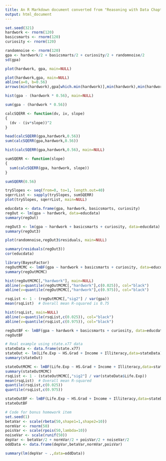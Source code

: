 ```yaml
---
title: An R Markdown document converted from "Reasoning with Data Chapter 8.ipynb"
output: html_document
---
```


```r
set.seed(321)
hardwork <- rnorm(120)
basicsmarts <- rnorm(120)
curiosity <- rnorm(120)

randomnoise <- rnorm(120)
gpa <- hardwork/2 + basicsmarts/2 + curiosity/2 + randomnoise/2
sd(gpa)
```

```r
plot(hardwork, gpa, main=NULL)
```

```r
plot(hardwork,gpa, main=NULL)
abline(a=0, b=0.56)
arrows(min(hardwork),gpa[which.min(hardwork)],min(hardwork),min(hardwork)*0.56)
```

```r
hist(gpa - (hardwork * 0.56), main=NULL)
```

```r
sum(gpa - (hardwork * 0.56))
```

```r
calcSQERR <- function(dv, iv, slope)
{
  (dv - (iv*slope))^2
}
```

```r
head(calcSQERR(gpa,hardwork,0.56))
sum(calcSQERR(gpa,hardwork,0.56))
```

```r
hist(calcSQERR(gpa,hardwork,0.56), main=NULL)
```

```r
sumSQERR <- function(slope)
{
  sum(calcSQERR(gpa, hardwork, slope))
}
```

```r
sumSQERR(0.56)
```

```r
trySlopes <- seq(from=0, to=1, length.out=40)
sqerrList <- sapply(trySlopes, sumSQERR)
plot(trySlopes, sqerrList, main=NULL)
```

```r
educdata <- data.frame(gpa, hardwork, basicsmarts, curiosity)
regOut <- lm(gpa ~ hardwork, data=educdata)
summary(regOut)
```

```r
regOut3 <- lm(gpa ~ hardwork + basicsmarts + curiosity, data=educdata)
summary(regOut3)
```

```r
plot(randomnoise,regOut3$residuals, main=NULL)
```

```r
summary(residuals(regOut3))
cor(educdata)
```

```r
library(BayesFactor)
regOutMCMC <- lmBF(gpa ~ hardwork + basicsmarts + curiosity, data=educdata, posterior=TRUE, iterations=10000)
summary(regOutMCMC)
```

```r
hist(regOutMCMC[,"hardwork"], main=NULL)
abline(v=quantile(regOutMCMC[,"hardwork"],c(0.025)), col="black")
abline(v=quantile(regOutMCMC[,"hardwork"],c(0.975)), col="black")
```

```r
rsqList <- 1 - (regOutMCMC[,"sig2"] / var(gpa))
mean(rsqList)  # Overall mean R-squared is 0.75
```

```r
hist(rsqList, main=NULL)
abline(v=quantile(rsqList,c(0.025)), col="black")
abline(v=quantile(rsqList,c(0.975)), col="black")
```

```r
regOutBF <- lmBF(gpa ~ hardwork + basicsmarts + curiosity, data=educdata)
regOutBF
```

```r
# Real example using state.x77 data
stateData <- data.frame(state.x77)
stateOut <- lm(Life.Exp ~ HS.Grad + Income + Illiteracy,data=stateData)
summary(stateOut)
```

```r
stateOutMCMC <- lmBF(Life.Exp ~ HS.Grad + Income + Illiteracy,data=stateData, posterior=TRUE, iterations=100000)
summary(stateOutMCMC)
rsqList <- 1 - (stateOutMCMC[,"sig2"] / var(stateData$Life.Exp))
mean(rsqList)  # Overall mean R-squared
quantile(rsqList,c(0.025))
quantile(rsqList,c(0.975))
```

```r
stateOutBF <- lmBF(Life.Exp ~ HS.Grad + Income + Illiteracy,data=stateData)
stateOutBF
```

```r
# Code for bonus homework item
set.seed(1)
betaVar <- scale(rbeta(50,shape1=1,shape2=10))
normVar <- rnorm(50)
poisVar <- scale(rpois(50,lambda=10))
noiseVar <- scale(runif(50))
depVar <- betaVar/2 + normVar/2 + poisVar/2 + noiseVar/2
oddData <- data.frame(depVar,betaVar,normVar,poisVar)

summary(lm(depVar ~ .,data=oddData))
```


